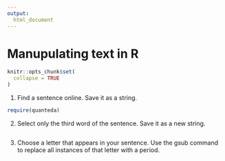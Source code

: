 ```yaml
---
output:
  html_document
---
```


# Manupulating text in R


```r
knitr::opts_chunk$set(
  collapse = TRUE
)
```
 
1. Find a sentence online. Save it as a string. 

```r
require(quanteda)

```

2. Select only the third word of the sentence. Save it as a new string.

```r

```

3. Choose a letter that appears in your sentence. Use the gsub command to replace all instances of that letter with a period. 

```r

```